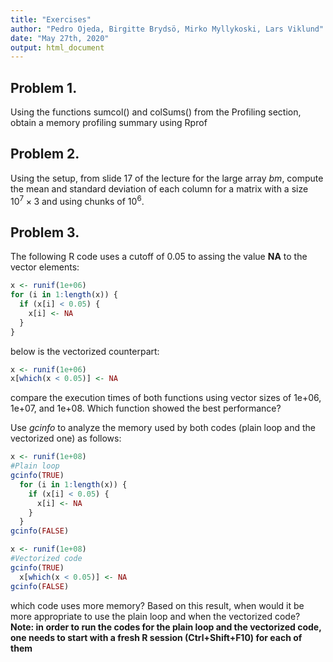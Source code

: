 ```yaml
---
title: "Exercises"
author: "Pedro Ojeda, Birgitte Brydsö, Mirko Myllykoski, Lars Viklund"
date: "May 27th, 2020"
output: html_document
---
```



## Problem 1.
Using the functions sumcol() and colSums() from the Profiling section, obtain a memory profiling summary using Rprof

## Problem 2.
Using the setup, from slide 17 of the lecture for the large array *bm*, compute the mean and standard deviation of each column for a matrix with a size $10^7 \times 3$ and using chunks of $10^6$.

## Problem 3. 
The following R code uses a cutoff of 0.05 to assing the value **NA** to the vector elements:

```r
x <- runif(1e+06)
for (i in 1:length(x)) {
  if (x[i] < 0.05) {
    x[i] <- NA
  }
}
```

below is the vectorized counterpart:

```r
x <- runif(1e+06)
x[which(x < 0.05)] <- NA 
```

compare the execution times of both functions using vector sizes of 1e+06, 1e+07, and 1e+08. Which function showed the best performance?

Use *gcinfo* to analyze the memory used by both codes (plain loop and the vectorized one) as follows: 

```r
x <- runif(1e+08)
#Plain loop
gcinfo(TRUE)
  for (i in 1:length(x)) {
    if (x[i] < 0.05) {
      x[i] <- NA
    }
  }
gcinfo(FALSE)
```

```r
x <- runif(1e+08)
#Vectorized code
gcinfo(TRUE)
  x[which(x < 0.05)] <- NA 
gcinfo(FALSE)
```

which code uses more memory? Based on this result, when would it be more appropriate to use the plain loop and when the vectorized code? **Note: in order to run the codes for the plain loop and the vectorized code, one needs to start with a fresh R session (Ctrl+Shift+F10) for each of them**
